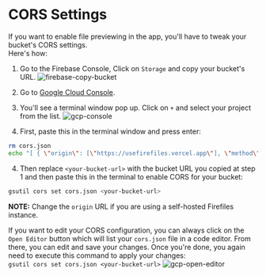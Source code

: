 
# CORS Settings

If you want to enable file previewing in the app, you'll have to tweak your bucket's CORS settings.  
Here's how:
1. Go to the Firebase Console, Click on `Storage` and copy your bucket's URL.
![firebase-copy-bucket](/firebase-copy-bucket.png)

1. Go to [Google Cloud Console](https://console.cloud.google.com/home/dashboard?cloudshell=true).

2. You'll see a terminal window pop up. Click on `+` and select your project from the list.
![gcp-console](/gcp-console.png)

3. First, paste this in the terminal window and press enter:
```bash
rm cors.json 
echo "[ { \"origin\": [\"https://usefirefiles.vercel.app\"], \"method\": [\"GET\"], \"maxAgeSeconds\": 3600 } ]" >> cors.json
```

4. Then replace `<your-bucket-url>` with the bucket URL you copied at step 1 and then paste this in the terminal to enable CORS for your bucket:
```bash
gsutil cors set cors.json <your-bucket-url>
```

**NOTE:** Change the `origin` URL if you are using a self-hosted Firefiles instance.

If you want to edit your CORS configuration, you can always click on the `Open Editor` button which will list your `cors.json` file in a code editor. From there, you can edit and save your changes. Once you're done, you again need to execute this command to apply your changes:  
`gsutil cors set cors.json <your-bucket-url>`
![gcp-open-editor](/gcp-open-editor.png)